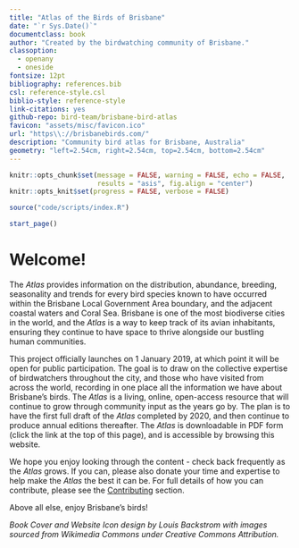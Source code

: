 ```yaml
---
title: "Atlas of the Birds of Brisbane"
date: "`r Sys.Date()`"
documentclass: book
author: "Created by the birdwatching community of Brisbane."
classoption:
  - openany
  - oneside
fontsize: 12pt
bibliography: references.bib
csl: reference-style.csl
biblio-style: reference-style
link-citations: yes
github-repo: bird-team/brisbane-bird-atlas
favicon: "assets/misc/favicon.ico"
url: "https\\://brisbanebirds.com/"
description: "Community bird atlas for Brisbane, Australia"
geometry: "left=2.54cm, right=2.54cm, top=2.54cm, bottom=2.54cm"
---
```


```r
knitr::opts_chunk$set(message = FALSE, warning = FALSE, echo = FALSE,
                      results = "asis", fig.align = "center")
knitr::opts_knit$set(progress = FALSE, verbose = FALSE)
```

```r
source("code/scripts/index.R")
```

```r
start_page()
```
# Welcome!

The _Atlas_ provides information on the distribution, abundance, breeding, seasonality and trends for every bird species known to have occurred within the Brisbane Local Government Area boundary, and the adjacent coastal waters and Coral Sea. Brisbane is one of the most biodiverse cities in the world, and the _Atlas_ is a way to keep track of its avian inhabitants, ensuring they continue to have space to thrive alongside our bustling human communities.

This project officially launches on 1 January 2019, at which point it will be open for public participation. The goal is to draw on the collective expertise of birdwatchers throughout the city, and those who have visited from across the world, recording in one place all the information we have about Brisbane's birds. The _Atlas_ is a living, online, open-access resource that will continue to grow through community input as the years go by. The plan is to have the first full draft of the _Atlas_ completed by 2020, and then continue to produce annual editions thereafter. The _Atlas_ is downloadable in PDF form (click the link at the top of this page), and is accessible by browsing this website.

We hope you enjoy looking through the content - check back frequently as the _Atlas_ grows. If you can, please also donate your time and expertise to help make the _Atlas_ the best it can be. For full details of how you can contribute, please see the [Contributing](https://brisbanebirds.com/contributing.html) section.

Above all else, enjoy Brisbane's birds!

_Book Cover and Website Icon design by Louis Backstrom with images sourced from Wikimedia Commons under Creative Commons Attribution._

